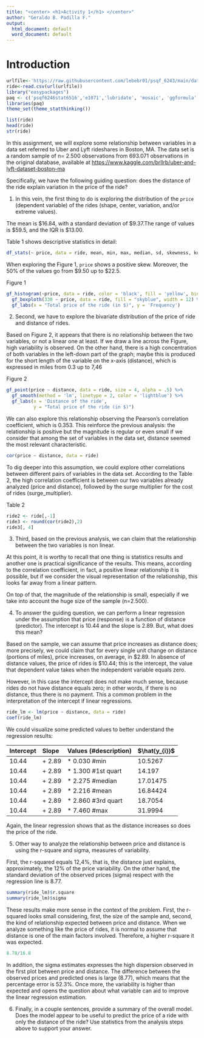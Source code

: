```yaml
---
title: "<center> <h1>Activity 1</h1> </center>"
author: "Geraldo B. Padilla F."
output:
  html_document: default
  word_document: default
---
```


# Introduction

```r
urlfile<-'https://raw.githubusercontent.com/lebebr01/psqf_6243/main/data/rideshare_small.csv'
ride<-read.csv(url(urlfile))
library("easypackages")
paq <- c('psqf6246stat6516','e1071','lubridate', 'mosaic', 'ggformula', 'paramtest', 'pwr', 'ggplot2', 'nlme', 'dplyr', 'dbplyer', 'knitr', 'dplyr', 'dbplyr', 'readxl', 'GGally', 'Hmisc', 'corrplot', 'PerformanceAnalytics', 'statthink')
libraries(paq)
theme_set(theme_statthinking())
```

```r
list(ride)
head(ride)
str(ride)
```

In this assignment, we will explore some relationship between variables in a data set referred to Uber and Lyft rideshares in Boston, MA. The data set is a random sample of n= 2.500 observations from 693.071 observations in the original database, available at <https://www.kaggle.com/brllrb/uber-and-lyft-dataset-boston-ma>

Specifically, we have the following guiding question: does the distance of the ride explain variation in the price of the ride?

1. In this vein, the first thing to do is exploring the distribution of the `price` (dependent variable) of the rides (shape, center, variation, and/or extreme values).

The mean is $16.84, with a standard deviation of $9.37.The range of values is $59.5, and the IQR is $13.00.

Table 1 shows descriptive statistics in detail:

```r
df_stats(~ price, data = ride, mean, min, max, median, sd, skewness, kurtosis, quantile(probs = c(0.25, 0.75)))
```

When exploring the Figure 1, `price` shows a positive skew. Moreover, the 50% of the values go from $9.50 up to $22.5.

Figure 1

```r
gf_histogram(~price, data = ride, color = 'black', fill = 'yellow', bins = 40) %>% 
  gf_boxploth(330 ~ price, data = ride, fill = "skyblue", width = 12) %>%
  gf_labs(x = "Total price of the ride (in $)", y = 'Frequency')
```

2. Second, we have to explore the bivariate distribution of the price of ride and distance of rides.

Based on Figure 2, it appears that there is no relationship between the two variables, or not a linear one at least. If we draw a line across the Figure, high variability is observed. On the other hand, there is a high concentration of both variables in the left-down part of the graph; maybe this is produced for the short length of the variable on the x-axis (distance), which is expressed in miles from 0.3 up to 7,46

Figure 2

```r
gf_point(price ~ distance, data = ride, size = 4, alpha = .5) %>% 
  gf_smooth(method = 'lm', linetype = 2, color = 'lightblue') %>%
  gf_labs(x = 'Distance of the ride',
          y = "Total price of the ride (in $)")
```

We can also explore this relationship observing the Pearson's correlation coefficient, which is 0.353. This reinforce the previous analysis: the relationship is positive but the magnitude is regular or even small if we consider that among the set of variables in the data set, distance seemed the most relevant characteristic. 

```r
cor(price ~ distance, data = ride)
```

To dig deeper into this assumption, we could explore other correlations between different pairs of variables in the data set. According to the Table 2, the high correlation coefficient is between our two variables already analyzed (price and distance), followed by the surge multiplier for the cost of rides (surge_multiplier).

Table 2

```r
ride2 <- ride[,-1]
ride3 <- round(cor(ride2),2)
ride3[, 4]
```


3. Third, based on the previous analysis, we can claim that the relationship between the two variables is non linear.

At this point, it is worthy to recall that one thing is statistics results and another one is practical significance of the results. This means, according to the correlation coefficient, in fact, a positive linear relationship it is possible, but if we consider the visual representation of the relationship, this looks far away from a linear pattern.

On top of that, the magnitude of the relationship is small, especially if we take into account the huge size of the sample (n=2.500).

4. To answer the guiding question, we can perform a linear regression under the assumption that  price (response) is a function of distance (predictor). The intercept is 10.44 and the slope is 2.89. But, what does this mean?

Based on the sample, we can assume that price increases as distance does; more precisely, we could claim that for every single unit change on distance (portions of miles), price increases, on average, in $2.89. In absence of distance values, the price of rides is $10.44; this is the intercept, the value that dependent value takes when the independent variable equals zero.

However, in this case the intercept does not make much sense, because rides do not have distance equals zero; in other words, if there is no distance, thus there is no payment. This a common problem in the interpretation of the intercept if linear regressions.

```r
ride_lm <- lm(price ~ distance, data = ride)
coef(ride_lm)
```

We could visualize some predicted values to better understand the regression results:

|Intercept | Slope | Values (#description) | $\hat{y_{i}}$|
|:---------|:------|:----------------------|:--------------
|10.44| + 2.89 |* 0.030 #min | 10.5267|
|10.44| + 2.89 |* 1.300 #1st quart | 14.197|
|10.44| + 2.89 |* 2.275 #median | 17.01475|
|10.44| + 2.89 |* 2.216 #mean | 16.84424|
|10.44| + 2.89 |* 2.860 #3rd quart | 18.7054|
|10.44| + 2.89 |* 7.460 #max | 31.9994|

Again, the linear regression shows that as the distance increases so does the price of the ride.

5. Other way to analyze the relationship between price and distance is using the r-square and sigma, measures of variability.

First, the r-squared equals 12,4%, that is, the distance just explains, approximately, the 12% of the price variability. On the other hand, the standard deviation of the observed prices (sigma) respect with the regression line is 8.77.

```r
summary(ride_lm)$r.square
summary(ride_lm)$sigma
```

These results make more sense in the context of the problem. First, the r-squared looks small considering, first, the size of the sample and, second, the kind of relationship expected between price and distance. When we analyze something like the price of rides, it is normal to assume that distance is one of the main factors involved. Therefore, a higher r-square it was expected.

```r
8.78/16.8
```

In addition, the sigma estimates expresses the high dispersion observed in the first plot between price and distance. The difference between the observed prices and predicted ones is large (8.77), which means that the percentage error is 52.3%. Once more, the variability is higher than expected and opens the question about what variable can aid to improve the linear regression estimation.

6. Finally, in a couple sentences, provide a summary of the overall model. Does the model appear to be useful to predict the price of a ride with only the distance of the ride? Use statistics from the analysis steps above to support your answer.